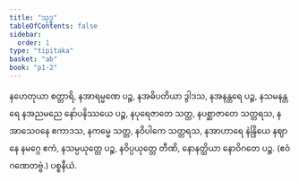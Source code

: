 ```yaml
---
title: "သုဒ္ဓ"
tableOfContents: false
sidebar:
  order: 1
type: "tipitaka"
basket: "ab"
book: "p1-2"
---
```



<DynamicBreadcrumb />

<Division number="34" book="p1-2" e="ch" v="37" p="254">

<Paragraph number="1536" book="p1-2">
နဟေတုယာ စတ္တာရိ, နအာရမ္မဏေ ပဉ္စ, နအဓိပတိယာ ဒွါဒသ, နအနန္တရေ ပဉ္စ, နသမနန္တရေ နအညမညေ နော်ပနိဿယေ ပဉ္စ, နပုရေဇာတေ သတ္တ, နပစ္ဆာဇာတေ သတ္တရသ, နအာသေဝနေ ဧကာဒသ, နကမ္မေ သတ္တ, နဝိပါကေ သတ္တရသ, နအာဟာရေ နဲန္ဒြိယေ နဈာနေ နမဂ္ဂေ ဧကံ, နသမ္ပယုတ္တေ ပဉ္စ, နဝိပ္ပယုတ္တေ တီဏိ, နောနတ္ထိယာ နောဝိဂတေ ပဉ္စ. (ဧဝံ ဂဏေတဗ္ဗံ.)

</Paragraph>
</Division>

<Paragraph number="1537" type="center" book="p1-2">
ပစ္စနီယံ.
</Paragraph>
